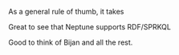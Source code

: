 As a general rule of thumb, it takes

Great to see that Neptune supports RDF/SPRKQL

Good to think of Bijan and all the rest.